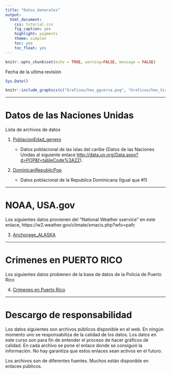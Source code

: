 ```yaml
---
title: "Datos_Generales"
output:
  html_document:
    css: tutorial.css
    fig_caption: yes
    highlight: pygments
    theme: simplex
    toc: yes
    toc_float: yes
---
```


```r
knitr::opts_chunk$set(echo = TRUE, warning=FALSE, message = FALSE)
```

Fecha de la ultima revisión
```r

Sys.Date()
```

```r
knitr::include_graphics(c("Graficos/hex_ggversa.png", "Graficos/hex_Visualizacion_Datos.png"))
```

***

# Datos de las Naciones Unidas

 
Lista de archivos de datos

1. [PoblacionEdad_genero]("Data/UNdata_Pop_Size_Caribbean.csv") 

   +  Datos poblacional de las islas del caribe (Datos de las Naciones Unidas al siguiente enlace <http://data.un.org/Data.aspx?d=POP&f=tableCode%3A22>).
  
2. [DominicanRepublicPop](Data/DominicanRepublic.csv) 

   + Datos poblacional de la Republica Dominicana (Igual que #1)

***

# NOAA, USA.gov

Los siguientes datos provienen del "National Weather sservice" en este enlace, https://w2.weather.gov/climate/xmacis.php?wfo=pafc

3. [Anchorage_ALASKA](Data/Anchorage_ALASKA.csv)

***

# Crimenes en PUERTO RICO

Los siguientes datos probienen de la base de datos de la Policia de Puerto Rico

4. [Crimenes en Puerto Rico](Data/crimen_pr.csv)

***

# Descargo de responsabilidad

Los datos siguientes son archivos públicos disponible en el web. En ningún momento uno se responsabiliza de la calidad de los datos.  Los datos en este curso son para fin de entender el proceso de hacer gráficos de calidad.   En cada archivo se pone el enlace donde se consiguió la información.  No hay garantiza que estos enlaces sean activos en el futuro. 


Los archivos son de diferentes fuentes.  Muchos están disponible en enlaces públicos.



